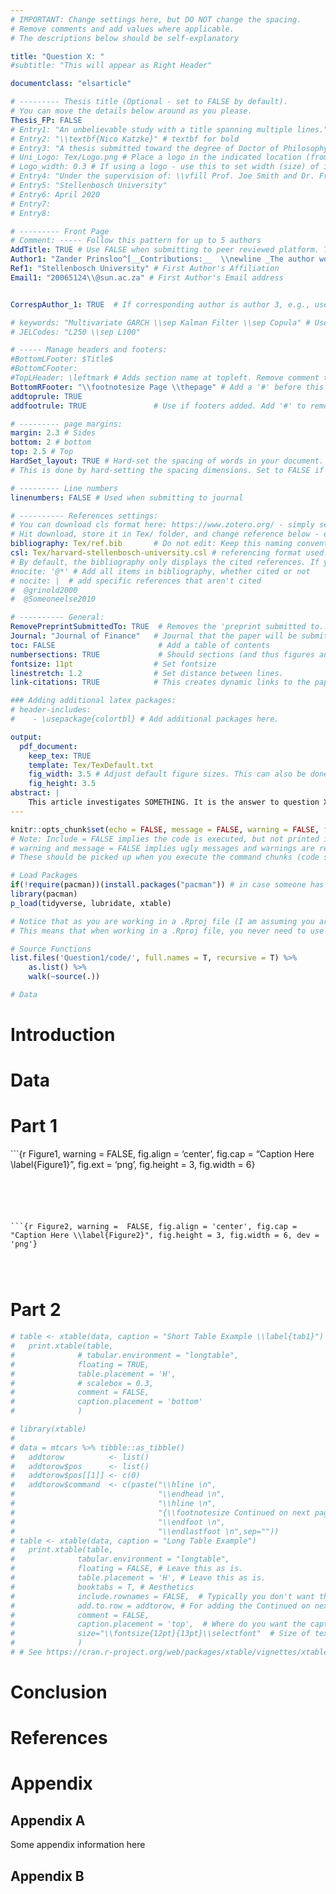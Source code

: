 ```yaml
---
# IMPORTANT: Change settings here, but DO NOT change the spacing.
# Remove comments and add values where applicable.
# The descriptions below should be self-explanatory

title: "Question X: "
#subtitle: "This will appear as Right Header"

documentclass: "elsarticle"

# --------- Thesis title (Optional - set to FALSE by default).
# You can move the details below around as you please.
Thesis_FP: FALSE
# Entry1: "An unbelievable study with a title spanning multiple lines."
# Entry2: "\\textbf{Nico Katzke}" # textbf for bold
# Entry3: "A thesis submitted toward the degree of Doctor of Philosophy"
# Uni_Logo: Tex/Logo.png # Place a logo in the indicated location (from your root, e.g. defaults to ~/Tex/Logo.png) and uncomment this line. Leave uncommented for no image
# Logo_width: 0.3 # If using a logo - use this to set width (size) of image
# Entry4: "Under the supervision of: \\vfill Prof. Joe Smith and Dr. Frank Smith"
# Entry5: "Stellenbosch University"
# Entry6: April 2020
# Entry7:
# Entry8:

# --------- Front Page
# Comment: ----- Follow this pattern for up to 5 authors
AddTitle: TRUE # Use FALSE when submitting to peer reviewed platform. This will remove author names.
Author1: "Zander Prinsloo^[__Contributions:__  \\newline _The author would like Nico Katzke for ._]"  # First Author - note the thanks message displayed as an italic footnote of first page.
Ref1: "Stellenbosch University" # First Author's Affiliation
Email1: "20065124\\@sun.ac.za" # First Author's Email address


CorrespAuthor_1: TRUE  # If corresponding author is author 3, e.g., use CorrespAuthor_3: TRUE

# keywords: "Multivariate GARCH \\sep Kalman Filter \\sep Copula" # Use \\sep to separate
# JELCodes: "L250 \\sep L100"

# ----- Manage headers and footers:
#BottomLFooter: $Title$
#BottomCFooter:
#TopLHeader: \leftmark # Adds section name at topleft. Remove comment to add it.
BottomRFooter: "\\footnotesize Page \\thepage" # Add a '#' before this line to remove footer.
addtoprule: TRUE
addfootrule: TRUE               # Use if footers added. Add '#' to remove line.

# --------- page margins:
margin: 2.3 # Sides
bottom: 2 # bottom
top: 2.5 # Top
HardSet_layout: TRUE # Hard-set the spacing of words in your document. This will stop LaTeX squashing text to fit on pages, e.g.
# This is done by hard-setting the spacing dimensions. Set to FALSE if you want LaTeX to optimize this for your paper.

# --------- Line numbers
linenumbers: FALSE # Used when submitting to journal

# ---------- References settings:
# You can download cls format here: https://www.zotero.org/ - simply search for your institution. You can also edit and save cls formats here: https://editor.citationstyles.org/about/
# Hit download, store it in Tex/ folder, and change reference below - easy.
bibliography: Tex/ref.bib       # Do not edit: Keep this naming convention and location.
csl: Tex/harvard-stellenbosch-university.csl # referencing format used.
# By default, the bibliography only displays the cited references. If you want to change this, you can comment out one of the following:
#nocite: '@*' # Add all items in bibliography, whether cited or not
# nocite: |  # add specific references that aren't cited
#  @grinold2000
#  @Someoneelse2010

# ---------- General:
RemovePreprintSubmittedTo: TRUE  # Removes the 'preprint submitted to...' at bottom of titlepage
Journal: "Journal of Finance"   # Journal that the paper will be submitting to, if RemovePreprintSubmittedTo is set to TRUE.
toc: FALSE                       # Add a table of contents
numbersections: TRUE             # Should sections (and thus figures and tables) be numbered?
fontsize: 11pt                  # Set fontsize
linestretch: 1.2                # Set distance between lines.
link-citations: TRUE            # This creates dynamic links to the papers in reference list.

### Adding additional latex packages:
# header-includes:
#    - \usepackage{colortbl} # Add additional packages here.

output:
  pdf_document:
    keep_tex: TRUE
    template: Tex/TexDefault.txt
    fig_width: 3.5 # Adjust default figure sizes. This can also be done in the chunks of the text.
    fig_height: 3.5
abstract: |
    This article investigates SOMETHING. It is the answer to question X. 
---
```


<!-- First: Set your default preferences for chunk options: -->

<!-- If you want a chunk's code to be printed, set echo = TRUE. message = FALSE stops R printing ugly package loading details in your final paper too. I also suggest setting warning = FALSE and checking for warnings in R, else you might find ugly warnings in your paper. -->

```r
knitr::opts_chunk$set(echo = FALSE, message = FALSE, warning = FALSE, fig.width = 6, fig.height = 5, fig.pos="H", fig.pos = 'H')
# Note: Include = FALSE implies the code is executed, but not printed in your pdf.
# warning and message = FALSE implies ugly messages and warnings are removed from your pdf.
# These should be picked up when you execute the command chunks (code sections below) in your rmd, not printed in your paper!

# Load Packages
if(!require(pacman))(install.packages("pacman")) # in case someone has not installed `pacman`
library(pacman)
p_load(tidyverse, lubridate, xtable)

# Notice that as you are working in a .Rproj file (I am assuming you are) - the relative paths of your directories start at your specified root.
# This means that when working in a .Rproj file, you never need to use getwd() - it is assumed as your base root automatically.

# Source Functions
list.files('Question1/code/', full.names = T, recursive = T) %>% 
    as.list() %>% 
    walk(~source(.))

# Data


```


<!-- ############################## -->
<!-- # Start Writing here: -->
<!-- ############################## -->

# Introduction \label{Introduction}



# Data



# Part 1



```{r Figure1,  warning =  FALSE, fig.align = 'center', fig.cap = "Caption Here \\label{Figure1}", fig.ext = 'png', fig.height = 3, fig.width = 6}





```





```{r Figure2, warning =  FALSE, fig.align = 'center', fig.cap = "Caption Here \\label{Figure2}", fig.height = 3, fig.width = 6, dev = 'png'}




```



# Part 2



```r


# table <- xtable(data, caption = "Short Table Example \\label{tab1}")
#   print.xtable(table,
#              # tabular.environment = "longtable",
#              floating = TRUE,
#              table.placement = 'H',
#              # scalebox = 0.3,
#              comment = FALSE,
#              caption.placement = 'bottom'
#              )

```



```r

# library(xtable)
# 
# data = mtcars %>% tibble::as_tibble()
#   addtorow          <- list()
#   addtorow$pos      <- list()
#   addtorow$pos[[1]] <- c(0)
#   addtorow$command  <- c(paste("\\hline \n",
#                                "\\endhead \n",
#                                "\\hline \n",
#                                "{\\footnotesize Continued on next page} \n",
#                                "\\endfoot \n",
#                                "\\endlastfoot \n",sep=""))
# table <- xtable(data, caption = "Long Table Example")
#   print.xtable(table,
#              tabular.environment = "longtable",
#              floating = FALSE, # Leave this as is.
#              table.placement = 'H', # Leave this as is.
#              booktabs = T, # Aesthetics
#              include.rownames = FALSE,  # Typically you don't want this in a table.
#              add.to.row = addtorow, # For adding the Continued on next page part...
#              comment = FALSE,
#              caption.placement = 'top',  # Where do you want the caption?
#              size="\\fontsize{12pt}{13pt}\\selectfont"  # Size of text in table..
#              )
# # See https://cran.r-project.org/web/packages/xtable/vignettes/xtableGallery.pdf for table inspiration
```

\hfill

<!-- hfill can be used to create a space, like here between text and table. -->



# Conclusion



<!-- Make title of bibliography here: -->
<!-- \newpage -->

\newpage

# References {-}

<div id="refs"></div>


# Appendix {-}

## Appendix A {-}

Some appendix information here

## Appendix B {-}

